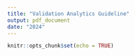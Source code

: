 ```yaml
---
title: "Validation Analytics Guideline"
output: pdf_document
date: "2024"
---
```


```r
knitr::opts_chunk$set(echo = TRUE)
```

## 



```r

```

## 

```r

```


